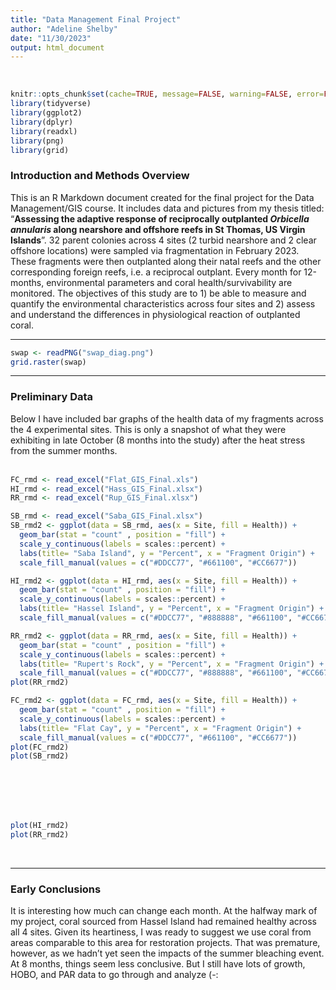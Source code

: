 ```yaml
---
title: "Data Management Final Project"
author: "Adeline Shelby"
date: "11/30/2023"
output: html_document
---
```

<br>

```r
knitr::opts_chunk$set(cache=TRUE, message=FALSE, warning=FALSE, error=FALSE, fig.cap = "")
library(tidyverse)
library(ggplot2)
library(dplyr)
library(readxl)
library(png)
library(grid)
```


### Introduction and Methods Overview 

This is an R Markdown document created for the final project for the Data Management/GIS course. It includes data and pictures from my thesis titled: "**Assessing the adaptive response of reciprocally outplanted *Orbicella annularis* along nearshore and offshore reefs in St Thomas, US Virgin Islands**". 32 parent colonies across 4 sites (2 turbid nearshore and 2 clear offshore locations) were sampled via fragmentation in February 2023. These fragments were then outplanted along their natal reefs and the other corresponding foreign reefs, i.e. a reciprocal outplant. Every month for 12-months, environmental parameters and coral health/survivability are monitored. The objectives of this study are to 1) be able to measure and quantify the environmental characteristics across four sites and 2) assess and understand the differences in physiological reaction of outplanted coral. 

***

```r



swap <- readPNG("swap_diag.png")
grid.raster(swap)
```

***
### Preliminary Data
Below I have included bar graphs of the health data of my fragments across the 4 experimental sites. This is only a snapshot of what they were exhibiting in late October (8 months into the study) after the heat stress from the summer months. 
<br><br>

```r
FC_rmd <- read_excel("Flat_GIS_Final.xls")
HI_rmd <- read_excel("Hass_GIS_Final.xlsx")
RR_rmd <- read_excel("Rup_GIS_Final.xlsx")


```

```r
SB_rmd <- read_excel("Saba_GIS_Final.xlsx")
SB_rmd2 <- ggplot(data = SB_rmd, aes(x = Site, fill = Health)) +
  geom_bar(stat = "count" , position = "fill") +
  scale_y_continuous(labels = scales::percent) +
  labs(title= "Saba Island", y = "Percent", x = "Fragment Origin") +
  scale_fill_manual(values = c("#DDCC77", "#661100", "#CC6677"))

HI_rmd2 <- ggplot(data = HI_rmd, aes(x = Site, fill = Health)) +
  geom_bar(stat = "count" , position = "fill") +
  scale_y_continuous(labels = scales::percent) +
  labs(title= "Hassel Island", y = "Percent", x = "Fragment Origin") +
  scale_fill_manual(values = c("#DDCC77", "#888888", "#661100", "#CC6677"))

RR_rmd2 <- ggplot(data = RR_rmd, aes(x = Site, fill = Health)) +
  geom_bar(stat = "count" , position = "fill") +
  scale_y_continuous(labels = scales::percent) +
  labs(title= "Rupert's Rock", y = "Percent", x = "Fragment Origin") +
  scale_fill_manual(values = c("#DDCC77", "#888888", "#661100", "#CC6677"))
plot(RR_rmd2)
```


```r
FC_rmd2 <- ggplot(data = FC_rmd, aes(x = Site, fill = Health)) +
  geom_bar(stat = "count" , position = "fill") +
  scale_y_continuous(labels = scales::percent) +
  labs(title= "Flat Cay", y = "Percent", x = "Fragment Origin") +
  scale_fill_manual(values = c("#DDCC77", "#661100", "#CC6677"))
plot(FC_rmd2)
plot(SB_rmd2)


```

<br><br><br><br>

```r

plot(HI_rmd2)
plot(RR_rmd2)
```

<br>

***

### Early Conclusions
It is interesting how much can change each month. At the halfway mark of my project, coral sourced from Hassel Island had remained healthy across all 4 sites. Given its heartiness, I was ready to suggest we use coral from areas comparable to this area for restoration projects. That was premature, however, as we hadn't yet seen the impacts of the summer bleaching event. At 8 months, things seem less conclusive. But I still have lots of growth, HOBO, and PAR data to go through and analyze (-: 